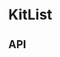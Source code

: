 
<Meta title="Components/KitList" component={KitList} />

# KitList

<Preview>
  <Story name="Base component">
    <KitList
      isVisible={knobs.boolean('isActive', true, 'Presentation')}
      items={KitListFixture.items}
      theme={knobs.select('theme', ['dark', 'light'], 'dark', 'Presentation')}
    />
  </Story>
</Preview>

## API

<Props of={KitList} />
